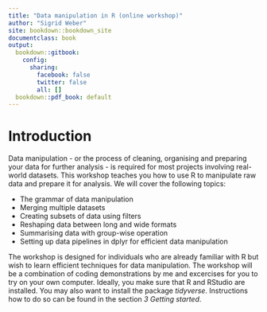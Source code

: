 ---
title: "Data manipulation in R (online workshop)"
author: "Sigrid Weber"
site: bookdown::bookdown_site
documentclass: book
output:
  bookdown::gitbook:
    config:
      sharing:
        facebook: false
        twitter: false
        all: []
  bookdown::pdf_book: default
---

# Introduction

Data manipulation - or the process of cleaning, organising and preparing your data for further analysis - is required for most projects involving real-world datasets. This workshop teaches you how to use R to manipulate raw data and prepare it for analysis. We will cover the following topics:

* The grammar of data manipulation
* Merging multiple datasets
* Creating subsets of data using filters
* Reshaping data between long and wide formats
* Summarising data with group-wise operation
* Setting up data pipelines in dplyr for efficient data manipulation


The workshop is designed for individuals who are already familiar with R but wish to learn efficient techniques for data manipulation. The workshop will be a combination of coding demonstrations by me and excercises for you to try on your own computer. Ideally, you make sure that R and RStudio are installed. You may also want to install the package *tidyverse*. Instructions how to do so can be found in the section *3 Getting started*.


